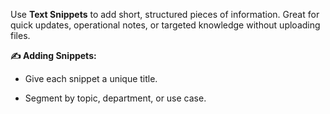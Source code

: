Use **Text Snippets** to add short, structured pieces of information. Great for quick updates, operational notes, or targeted knowledge without uploading files.

**✍️ Adding Snippets:**
- Give each snippet a unique title.

- Segment by topic, department, or use case.